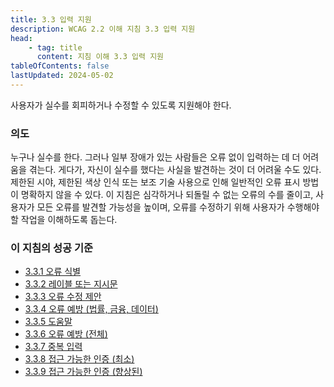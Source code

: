 ```yaml
---
title: 3.3 입력 지원
description: WCAG 2.2 이해 지침 3.3 입력 지원
head:
    - tag: title
      content: 지침 이해 3.3 입력 지원
tableOfContents: false
lastUpdated: 2024-05-02
---
```



<Card title="지침">
사용자가 실수를 회피하거나 수정할 수 있도록 지원해야 한다.
</Card>

### 의도

누구나 실수를 한다. 그러나 일부 장애가 있는 사람들은 오류 없이 입력하는 데 더 어려움을 겪는다. 게다가, 자신이 실수를 했다는 사실을 발견하는 것이 더 어려울 수도 있다. 제한된 시야, 제한된 색상 인식 또는 보조 기술 사용으로 인해 일반적인 오류 표시 방법이 명확하지 않을 수 있다. 이 지침은 심각하거나 되돌릴 수 없는 오류의 수를 줄이고, 사용자가 모든 오류를 발견할 가능성을 높이며, 오류를 수정하기 위해 사용자가 수행해야 할 작업을 이해하도록 돕는다.

### 이 지침의 성공 기준

*   [3.3.1 오류 식별](../error-identification)
*   [3.3.2 레이블 또는 지시문](../labels-or-instructions)
*   [3.3.3 오류 수정 제안](../error-suggestion)
*   [3.3.4 오류 예방 (법률, 금융, 데이터)](../error-prevention-legal-financial-data)
*   [3.3.5 도움말](../help)
*   [3.3.6 오류 예방 (전체)](../error-prevention-all)
*   [3.3.7 중복 입력](../redundant-entry)
*   [3.3.8 접근 가능한 인증 (최소)](../accessible-authentication-minimum)
*   [3.3.9 접근 가능한 인증 (향상된)](../accessible-authentication-enhanced)

